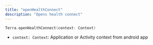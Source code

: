 ```yaml
---
title: "openHealthConnect"
description: "Opens health connect"
---
```

```kotlin kotlin
Terra.openHealthConnect(context: Context)

```

*   `context: Context`: Application or Activity context from android app




